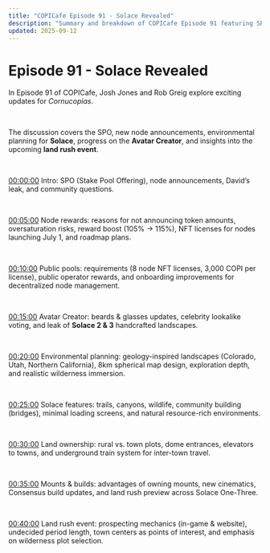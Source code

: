 ```yaml
---
title: "COPICafe Episode 91 - Solace Revealed"
description: "Summary and breakdown of COPICafe Episode 91 featuring SPO updates, node announcements, Solace landscapes leak, Avatar Creator progress, and land rush details."
updated: 2025-09-12
---
```


# Episode 91 - <span className="text-orange-500">Solace Revealed</span>  

In Episode 91 of COPICafe, Josh Jones and Rob Greig explore exciting updates for *Cornucopias*.  

</br>  

The discussion covers the SPO, new node announcements, environmental planning for **Solace**, progress on the **Avatar Creator**, and insights into the upcoming **land rush event**.  

</br>  

[00:00:00](https://youtube.com/watch?v=4gczj0ZP_5s&t=0) Intro: SPO (Stake Pool Offering), node announcements, David’s leak, and community questions.  

</br>  

[00:05:00](https://youtube.com/watch?v=4gczj0ZP_5s&t=300) Node rewards: reasons for not announcing token amounts, oversaturation risks, reward boost (105% → 115%), NFT licenses for nodes launching July 1, and roadmap plans.  

</br>  

[00:10:00](https://youtube.com/watch?v=4gczj0ZP_5s&t=600) Public pools: requirements (8 node NFT licenses, 3,000 COPI per license), public operator rewards, and onboarding improvements for decentralized node management.  

</br>  

[00:15:00](https://youtube.com/watch?v=4gczj0ZP_5s&t=900) Avatar Creator: beards & glasses updates, celebrity lookalike voting, and leak of **Solace 2 & 3** handcrafted landscapes.  

</br>  

[00:20:00](https://youtube.com/watch?v=4gczj0ZP_5s&t=1200) Environmental planning: geology-inspired landscapes (Colorado, Utah, Northern California), 8km spherical map design, exploration depth, and realistic wilderness immersion.  

</br>  

[00:25:00](https://youtube.com/watch?v=4gczj0ZP_5s&t=1500) Solace features: trails, canyons, wildlife, community building (bridges), minimal loading screens, and natural resource-rich environments.  

</br>  

[00:30:00](https://youtube.com/watch?v=4gczj0ZP_5s&t=1800) Land ownership: rural vs. town plots, dome entrances, elevators to towns, and underground train system for inter-town travel.  

</br>  

[00:35:00](https://youtube.com/watch?v=4gczj0ZP_5s&t=2100) Mounts & builds: advantages of owning mounts, new cinematics, Consensus build updates, and land rush preview across Solace One-Three.  

</br>  

[00:40:00](https://youtube.com/watch?v=4gczj0ZP_5s&t=2400) Land rush event: prospecting mechanics (in-game & website), undecided period length, town centers as points of interest, and emphasis on wilderness plot selection.  
